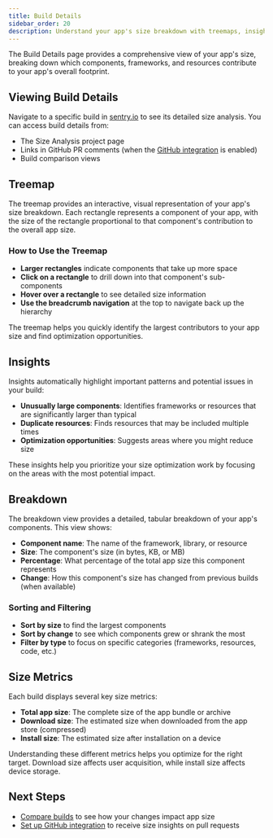 ```yaml
---
title: Build Details
sidebar_order: 20
description: Understand your app's size breakdown with treemaps, insights, and detailed component analysis.
---
```


The Build Details page provides a comprehensive view of your app's size, breaking down which components, frameworks, and resources contribute to your app's overall footprint.

## Viewing Build Details

Navigate to a specific build in [sentry.io](https://sentry.io) to see its detailed size analysis. You can access build details from:

- The Size Analysis project page
- Links in GitHub PR comments (when the [GitHub integration](/product/size-analysis/github-integration/) is enabled)
- Build comparison views

## Treemap

The treemap provides an interactive, visual representation of your app's size breakdown. Each rectangle represents a component of your app, with the size of the rectangle proportional to that component's contribution to the overall app size.

### How to Use the Treemap

- **Larger rectangles** indicate components that take up more space
- **Click on a rectangle** to drill down into that component's sub-components
- **Hover over a rectangle** to see detailed size information
- **Use the breadcrumb navigation** at the top to navigate back up the hierarchy

The treemap helps you quickly identify the largest contributors to your app size and find optimization opportunities.

## Insights

Insights automatically highlight important patterns and potential issues in your build:

- **Unusually large components**: Identifies frameworks or resources that are significantly larger than typical
- **Duplicate resources**: Finds resources that may be included multiple times
- **Optimization opportunities**: Suggests areas where you might reduce size

These insights help you prioritize your size optimization work by focusing on the areas with the most potential impact.

## Breakdown

The breakdown view provides a detailed, tabular breakdown of your app's components. This view shows:

- **Component name**: The name of the framework, library, or resource
- **Size**: The component's size (in bytes, KB, or MB)
- **Percentage**: What percentage of the total app size this component represents
- **Change**: How this component's size has changed from previous builds (when available)

### Sorting and Filtering

- **Sort by size** to find the largest components
- **Sort by change** to see which components grew or shrank the most
- **Filter by type** to focus on specific categories (frameworks, resources, code, etc.)

## Size Metrics

Each build displays several key size metrics:

- **Total app size**: The complete size of the app bundle or archive
- **Download size**: The estimated size when downloaded from the app store (compressed)
- **Install size**: The estimated size after installation on a device

Understanding these different metrics helps you optimize for the right target. Download size affects user acquisition, while install size affects device storage.

## Next Steps

- [Compare builds](/product/size-analysis/build-comparison/) to see how your changes impact app size
- [Set up GitHub integration](/product/size-analysis/github-integration/) to receive size insights on pull requests
